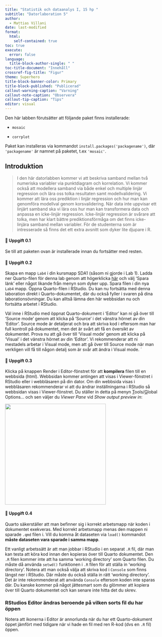 ```yaml
---
title: "Statistik och dataanalys I, 15 hp "
subtitle: "Datorlaboration 5"
author: 
  - Mattias Villani
date: last-modified
format: 
  html:
    self-contained: true
toc: true
execute:
  error: false
language: 
  title-block-author-single: " "
toc-title-document: "Innehåll"
crossref-fig-title: "Figur"
theme: Superhero
title-block-banner-color: Primary
title-block-published: "Publicerad"
callout-warning-caption: "Varning"
callout-note-caption: "Observera"
callout-tip-caption: "Tips"
editor: visual
---
```


::: callout-warning
Den här labben förutsätter att följande paket finns installerade:

-   `mosaic`

-   `corrplot`

Paket kan installeras via kommandot `install.packages('packagename')`, där `'packagename'` är namnet på paketet, t.ex `'mosaic'`.
:::

## Introduktion

> I den här datorlabben kommer vi att beskriva samband mellan två numeriska variabler via punktdiagram och korrelation. Vi kommer också att modellera samband via både enkel och multiple linjär regression och lära oss tolka resultaten samt modellvalidering. Vi kommer att lära oss prediktion i linjär regression och hur man kan genomföra modellval genom korsvalidering. När data inte uppvisar ett linjärt samband ska vi lära oss hur man kan transformera data och anpassa en icke-linjär regression. Icke-linjär regression är svårare att tolka, men har klart bättre prediktionsförmåga om det finns icke-linjära samband mellan variabler. För de studenterna som är intresserade så finns det ett extra avsnitt som dyker lite djupare i R.

#### 💪 Uppgift 0.1

Se till att paketen ovan är installerade innan du fortsätter med resten.

#### 💪 Uppgift 0.2

Skapa en mapp `Lab4` i din kursmapp SDA1 (såsom ni gjorde i Lab 1). Ladda ner Quarto-filen för denna lab genom att högerklicka [här](https://github.com/StatisticsSU/SDA1/raw/main/datorlab/lab4/DatorLab4.qmd) och välj 'Spara länk' eller något likande från menyn som dyker upp. Spara filen i din nya `Lab4` mapp. Öppna Quarto-filen i RStudio. Du kan nu fortsätta med denna laboration direkt i Quarto-dokumentet, där du också fyller i svaren på dina laborationsövningar. Du kan alltså lämna den här webbsidan nu och fortsätta arbetet i RStudio.

Väl inne i RStudio med öppnat Quarto-dokument i 'Editor' kan ni gå över till 'Source mode' genom att klicka på 'Source' i det vänstra hörnet av din 'Editor'. Source mode är detaljerat och bra att skriva kod i eftersom man har full kontroll på dokumentet, men det är svårt att få en översikt av dokumentet. Prova nu att gå över till 'Visual mode' genom att klicka på 'Visual' i det vänstra hörnet av din 'Editor'. Vi rekommenderar att ni mestadels arbetar i Visual mode, men att gå över till Source mode när man verkligen vill få till någon detalj som är svår att ändra i Visual mode. ´

#### 💪 Uppgift 0.3

Klicka på knappen Render i Editor-fönstret för att **kompilera** filen till en webbsida (html). Webbsidan kommer antingen att visas i Viewer-fönstret i RStudio eller i webbläsaren på din dator. Om din webbsida visas i webbläsaren rekommenderar vi att du ändrar inställningarna i RStudio så webbsidan visas i Viewer-fönstret. Du ställer in detta på menyn [T]{.underline}ools/[G]{.underline}lobal Options... och sen väljer du *Viewer Pane* vid *Show output preview in*:

![](https://github.com/StatisticsSU/SDA1/raw/main/datorlab/lab2/QuartoInViewerPane.png){fig-align="center" width="333"}

#### 💪 Uppgift 0.4

Quarto säkerställer att man befinner sig i korrekt arbetsmapp när koden i dokumentet exekveras. Med korrekt arbetsmapp menas den mappen ni sparade `.qmd` filen i. Vill du komma åt dataseten via `load()` kommandot **måste dataseten vara sparade i samma mapp**.

Ett vanligt arbetssätt är att man jobbar i RStudio i en separat `.R` fil, där man kan testa att köra kod innan den kopieras över till Quarto dokumentet. Den `.R` filen kommer inte att ha samma 'working directory' som Quarto filen. Du måste då använda `setwd()` funktionen i `.R` filen för att ställa in 'working directory'. Notera att man också välja att skriva kod i `Console` som finns längst ner i RStudio. Där måste du också ställa in rätt 'working directory'. Det är inte rekommenderat att använda `Console` eftersom koden inte sparas där. Du kanske kommer på något jättesmart som du glömmer att kopiera över till Quarto dokumentet och kan senare inte hitta det du skrev.

::: callout-note
### RStudios Editor ändras beroende på vilken sorts fil du har öppen

Notera att ikonerna i Editor är annorlunda när du har ett Quarto-dokument öppet jämfört med tidigare när vi hade en fil med ren R-kod (dvs en `.R` fil) öppen.
:::
